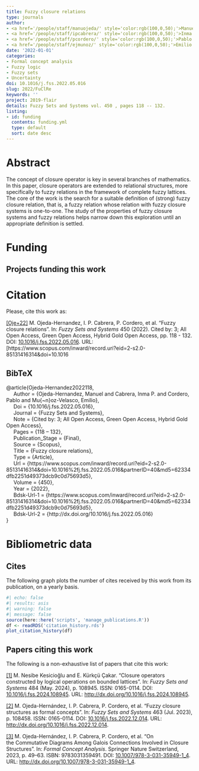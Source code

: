 ```yaml
---
title: Fuzzy closure relations
type: journals
author:
- <a href='/people/staff/manuojeda/' style='color:rgb(100,0,50);'>Manuel Ojeda Hernández</a>
- <a href='/people/staff/ipcabrera/' style='color:rgb(100,0,50);'>Inma P. Cabrera</a>
- <a href='/people/staff/pcordero/' style='color:rgb(100,0,50);'>Pablo Cordero</a>
- <a href='/people/staff/ejmunoz/' style='color:rgb(100,0,50);'>Emilio Muñoz Velasco</a>
date: '2022-01-01'
categories:
- Formal concept analysis
- Fuzzy logic
- Fuzzy sets
- Uncertainty
doi: 10.1016/j.fss.2022.05.016
slug: 2022/FuClRe
keywords: ''
project: 2019-flair
details: Fuzzy Sets and Systems vol. 450 , pages 118 -- 132.
listing:
- id: funding
  contents: funding.yml
  type: default
  sort: date desc
---
```





# Abstract

The concept of closure operator is key in several branches of mathematics. In this paper, closure operators are extended to relational structures, more specifically to fuzzy relations in the framework of complete fuzzy lattices. The core of the work is the search for a suitable definition of (strong) fuzzy closure relation, that is, a fuzzy relation whose relation with fuzzy closure systems is one-to-one. The study of the properties of fuzzy closure systems and fuzzy relations helps narrow down this exploration until an appropriate definition is settled.


# Funding
::: {.callout-note appearance='minimal' collapse=false}
## Projects funding this work

:::{#funding}
:::
:::








# Citation
Please, cite this work as:


<a name=bib-Ojeda-Hernandez2022118></a>[[Oje+22]](#cite-Ojeda-Hernandez2022118) M. Ojeda-Hernandez, I. P. Cabrera, P. Cordero, et al. “Fuzzy closure relations”. In: _Fuzzy Sets and Systems_ 450 (2022). Cited by: 3; All Open Access, Green Open Access, Hybrid Gold Open Access, pp. 118 - 132. DOI: [10.1016/j.fss.2022.05.016](https://doi.org/10.1016%2Fj.fss.2022.05.016). URL: [https://www.scopus.com/inward/record.uri?eid=2-s2.0-85131416314&doi=10.1016

::: {.callout-note appearance="minimal" collapse=true}

## BibTeX

@article{Ojeda-Hernandez2022118,<br>&nbsp;&nbsp;&nbsp;&nbsp;	Author = {Ojeda-Hernandez, Manuel and Cabrera, Inma P. and Cordero, Pablo and Mu{\~n}oz-Velasco, Emilio},<br>&nbsp;&nbsp;&nbsp;&nbsp;	Doi = {10.1016/j.fss.2022.05.016},<br>&nbsp;&nbsp;&nbsp;&nbsp;	Journal = {Fuzzy Sets and Systems},<br>&nbsp;&nbsp;&nbsp;&nbsp;	Note = {Cited by: 3; All Open Access, Green Open Access, Hybrid Gold Open Access},<br>&nbsp;&nbsp;&nbsp;&nbsp;	Pages = {118 -- 132},<br>&nbsp;&nbsp;&nbsp;&nbsp;	Publication_Stage = {Final},<br>&nbsp;&nbsp;&nbsp;&nbsp;	Source = {Scopus},<br>&nbsp;&nbsp;&nbsp;&nbsp;	Title = {Fuzzy closure relations},<br>&nbsp;&nbsp;&nbsp;&nbsp;	Type = {Article},<br>&nbsp;&nbsp;&nbsp;&nbsp;	Url = {https://www.scopus.com/inward/record.uri?eid=2-s2.0-85131416314&doi=10.1016%2fj.fss.2022.05.016&partnerID=40&md5=62334dfb2251d49373dcb9c0d75693d5},<br>&nbsp;&nbsp;&nbsp;&nbsp;	Volume = {450},<br>&nbsp;&nbsp;&nbsp;&nbsp;	Year = {2022},<br>&nbsp;&nbsp;&nbsp;&nbsp;	Bdsk-Url-1 = {https://www.scopus.com/inward/record.uri?eid=2-s2.0-85131416314&doi=10.1016%2fj.fss.2022.05.016&partnerID=40&md5=62334dfb2251d49373dcb9c0d75693d5},<br>&nbsp;&nbsp;&nbsp;&nbsp;	Bdsk-Url-2 = {http://dx.doi.org/10.1016/j.fss.2022.05.016}<br>}

:::



# Bibliometric data

## Cites

The following graph plots the number of cites received by this work from its publication, on a yearly basis.

```r
#| echo: false
#| results: asis
#| warning: false
#| message: false
source(here::here('scripts', 'manage_publications.R'))
df <- readRDS('citation_history.rds')
plot_citation_history(df)
```



## Papers citing this work

The following is a non-exhaustive list of papers that cite this work:


<a name=bib-Nesibe_Kesicio_lu_2024></a>[[1]](#cite-Nesibe_Kesicio_lu_2024) M. Nesibe Kesicioğlu and E. Kürkçü Çakar. “Closure operators constructed by logical operations on bounded lattices”. In: _Fuzzy Sets and Systems_ 484 (May. 2024), p. 108945. ISSN: 0165-0114. DOI: [10.1016/j.fss.2024.108945](https://doi.org/10.1016%2Fj.fss.2024.108945). URL: [http://dx.doi.org/10.1016/j.fss.2024.108945](http://dx.doi.org/10.1016/j.fss.2024.108945).

<a name=bib-Ojeda_Hern_ndez_20231></a>[[2]](#cite-Ojeda_Hern_ndez_20231) M. Ojeda-Hernández, I. P. Cabrera, P. Cordero, et al. “Fuzzy closure structures as formal concepts”. In: _Fuzzy Sets and Systems_ 463 (Jul. 2023), p. 108458. ISSN: 0165-0114. DOI: [10.1016/j.fss.2022.12.014](https://doi.org/10.1016%2Fj.fss.2022.12.014). URL: [http://dx.doi.org/10.1016/j.fss.2022.12.014](http://dx.doi.org/10.1016/j.fss.2022.12.014).

<a name=bib-Ojeda_Hern_ndez_2023></a>[[3]](#cite-Ojeda_Hern_ndez_2023) M. Ojeda-Hernández, I. P. Cabrera, P. Cordero, et al. “On the Commutative Diagrams Among Galois Connections Involved in Closure Structures”. In: _Formal Concept Analysis_. Springer Nature Switzerland, 2023, p. 49–63. ISBN: 9783031359491. DOI: [10.1007/978-3-031-35949-1_4](https://doi.org/10.1007%2F978-3-031-35949-1_4). URL: [http://dx.doi.org/10.1007/978-3-031-35949-1_4](http://dx.doi.org/10.1007/978-3-031-35949-1_4).


